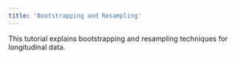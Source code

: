 ```yaml
---
title: 'Bootstrapping and Resampling'
---
```


This tutorial explains bootstrapping and resampling techniques for longitudinal data.